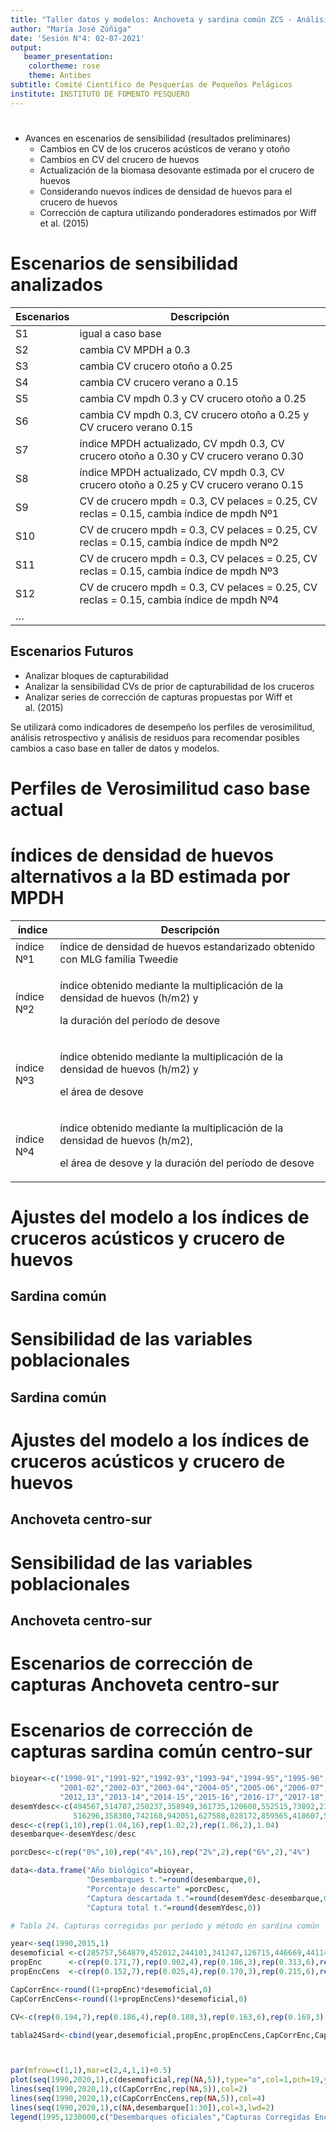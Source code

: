 ```yaml
---
title: "Taller datos y modelos: Anchoveta y sardina común ZCS - Análisis Preliminares"
author: "María José Zúñiga"
date: 'Sesión N°4: 02-07-2021'
output:
   beamer_presentation:
    colortheme: rose
    theme: Antibes
subtitle: Comité Científico de Pesquerías de Pequeños Pelágicos
institute: INSTITUTO DE FOMENTO PESQUERO
---
```


#

- Avances en escenarios de sensibilidad (resultados preliminares)
     * Cambios en CV de los cruceros acústicos de verano y otoño
     * Cambios en CV del crucero de huevos
     * Actualización de la biomasa desovante estimada por el crucero de huevos
     * Considerando nuevos índices de densidad de huevos para el crucero de huevos 
     * Corrección de captura utilizando ponderadores estimados por Wiff et al. (2015)




# Escenarios de sensibilidad analizados 

\tiny
+------------+------------------------------------------------------------------------------------------+
| Escenarios | Descripción                                                                              |
+============+==========================================================================================+
| S1         | igual a caso base                                                                        |
+------------+------------------------------------------------------------------------------------------+
| S2         | cambia CV MPDH a 0.3                                                                     |
+------------+------------------------------------------------------------------------------------------+
| S3         | cambia CV crucero otoño a 0.25                                                           |
+------------+------------------------------------------------------------------------------------------+
| S4         | cambia CV crucero verano a 0.15                                                          |
+------------+------------------------------------------------------------------------------------------+
| S5         | cambia CV mpdh 0.3 y CV crucero otoño a 0.25                                             |
+------------+------------------------------------------------------------------------------------------+
| S6         | cambia CV mpdh 0.3, CV crucero otoño a 0.25 y CV crucero verano 0.15                     |
+------------+------------------------------------------------------------------------------------------+
| S7         | índice MPDH actualizado, CV mpdh 0.3, CV crucero otoño a 0.30 y CV crucero verano 0.30   |
+------------+------------------------------------------------------------------------------------------+
| S8         | índice MPDH actualizado, CV mpdh 0.3, CV crucero otoño a 0.25 y CV crucero verano 0.15   |
+------------+------------------------------------------------------------------------------------------+
| S9         | CV de crucero mpdh = 0.3, CV pelaces = 0.25, CV reclas = 0.15, cambia índice de mpdh Nº1 |
+------------+------------------------------------------------------------------------------------------+
| S10        | CV de crucero mpdh = 0.3, CV pelaces = 0.25, CV reclas = 0.15, cambia índice de mpdh Nº2 |
+------------+------------------------------------------------------------------------------------------+
| S11        | CV de crucero mpdh = 0.3, CV pelaces = 0.25, CV reclas = 0.15, cambia índice de mpdh Nº3 |
+------------+------------------------------------------------------------------------------------------+
| S12        | CV de crucero mpdh = 0.3, CV pelaces = 0.25, CV reclas = 0.15, cambia índice de mpdh Nº4 |
+------------+------------------------------------------------------------------------------------------+
| ...        |                                                                                          |
+------------+------------------------------------------------------------------------------------------+


## Escenarios Futuros

- Analizar bloques de capturabilidad
- Analizar la sensibilidad  CVs de  prior de capturabilidad de los cruceros 
- Analizar series de corrección de capturas propuestas por Wiff et al. (2015)

Se utilizará como indicadores de desempeño los perfiles de verosimilitud, análisis retrospectivo y análisis de residuos para recomendar posibles cambios a caso base en taller de datos y modelos.

# Perfiles de Verosimilitud caso base actual

```{=tex}
\begin{columns}
\column{0.5\textwidth}
\begin{center}
Sardina común
\includegraphics[width=1\textwidth]{Figuras/F34_verosimilitud_marz-1.pdf}
\end{center}

\column{0.5\textwidth}

\begin{center}
Anchoveta centro-sur
\includegraphics[width=1\textwidth]{Figuras/F34_verosimilitud_marzAnch-1.pdf}
\end{center}
\end{columns}
```

# \small índices de densidad de huevos alternativos a la BD estimada por MPDH

\tiny
+------------+------------------------------------------------------------------------------+
| índice     | Descripción                                                                  |
+============+==============================================================================+
| índice Nº1 | índice de densidad de huevos estandarizado obtenido con MLG familia Tweedie  |
+------------+------------------------------------------------------------------------------+
| índice Nº2 | índice obtenido mediante la multiplicación de la densidad de huevos (h/m2) y |
|            |                                                                              |
|            | la duración del período de desove                                            |
+------------+------------------------------------------------------------------------------+
| índice Nº3 | índice obtenido mediante la multiplicación de la densidad de huevos (h/m2) y |
|            |                                                                              |
|            | el área de desove                                                            |
+------------+------------------------------------------------------------------------------+
| índice Nº4 | índice obtenido mediante la multiplicación de la densidad de huevos (h/m2),  |
|            |                                                                              |
|            | el área de desove y la duración del período de desove                        |
+------------+------------------------------------------------------------------------------+

```{=tex}
\begin{center}
\includegraphics[width=0.5\textwidth]{Figuras/areadesove_duracioncruceroCCTPPjulio-1.pdf}
\end{center}
```


```{=tex}
\begin{center}
\includegraphics[width=0.5\textwidth]{Figuras/índices_alternativosCCTPPjulio-1.pdf}
\end{center}
```


# \small Ajustes del modelo a los índices de cruceros acústicos y crucero de huevos
## Sardina común
```{=tex}
\begin{center}
\includegraphics[width=0.5\textwidth]{Figuras/Fig26CCTPPjulio-1.pdf}
\end{center}
```

# \small Sensibilidad de las variables poblacionales
## Sardina común
```{=tex}
\begin{center}
\includegraphics[width=0.85\textwidth]{Figuras/Fig1CCTPPjulio-1.pdf}
\end{center}
```



# \small Ajustes del modelo a los índices de cruceros acústicos y crucero de huevos
## Anchoveta centro-sur
```{=tex}
\begin{center}
\includegraphics[width=0.5\textwidth]{Figuras/Fig26CCTPPjulioAnch-1.pdf}
\end{center}
```

# \small Sensibilidad de las variables poblacionales
## Anchoveta centro-sur
```{=tex}
\begin{center}
\includegraphics[width=0.85\textwidth]{Figuras/Fig1CCTPPjulioAnch-1.pdf}
\end{center}
```


# Escenarios de corrección de capturas Anchoveta centro-sur


```{=tex}
\begin{center}
\includegraphics[width=0.7\textwidth]{Figuras/Fig5-CCTPPjulio.pdf}
\end{center}
```


# Escenarios de corrección de capturas sardina común centro-sur

```r
bioyear<-c("1990-91","1991-92","1992-93","1993-94","1994-95","1995-96","1996-97","1997-98","1998-99","1999-00","2000-01",
           "2001-02","2002-03","2003-04","2004-05","2005-06","2006-07","2007-08","2008-09","2009-10","2010-11","2011-12",
           "2012,13","2013-14","2014-15","2015-16","2016-17","2017-18","2018-19","2019-20","2020-21")
desemYdesc<-c(494567,514787,250237,358949,361735,120608,552515,73892,212993,205616,52469,317467,293654,387597,252695,
              516296,358380,742168,942051,627588,828172,859565,418607,520667,417249,300574,407403,355545,319650,289779,219260)
desc<-c(rep(1,10),rep(1.04,16),rep(1.02,2),rep(1.06,2),1.04)
desembarque<-desemYdesc/desc

porcDesc<-c(rep("0%",10),rep("4%",16),rep("2%",2),rep("6%",2),"4%")

data<-data.frame("Año biológico"=bioyear,
                 "Desembarques t."=round(desembarque,0),
                 "Porcentaje descarte" =porcDesc,
                 "Captura descartada t."=round(desemYdesc-desembarque,0),
                 "Captura total t."=round(desemYdesc,0))
```

```r

# Tabla 24. Capturas corregidas por período y método en sardina común

year<-seq(1990,2015,1)
desemoficial <-c(285757,564879,452012,244101,341247,126715,446669,441149,317416,781004,722465,324462,331440,300337,352626,272645,422865,271702,803891,852043,745086,894836,850170,227927,529537,430834)
propEnc      <-c(rep(0.171,7),rep(0.002,4),rep(0.186,3),rep(0.313,6),rep(0.391,3),rep(0.195,3))
propEncCens  <-c(rep(0.152,7),rep(0.025,4),rep(0.170,3),rep(0.215,6),rep(0.228,3),rep(0.150,3))

CapCorrEnc<-round((1+propEnc)*desemoficial,0)
CapCorrEncCens<-round((1+propEncCens)*desemoficial,0)

CV<-c(rep(0.194,7),rep(0.186,4),rep(0.188,3),rep(0.163,6),rep(0.169,3),rep(0.165,3))

tabla24Sard<-cbind(year,desemoficial,propEnc,propEncCens,CapCorrEnc,CapCorrEncCens,CV)



par(mfrow=c(1,1),mar=c(2,4,1,1)+0.5)
plot(seq(1990,2020,1),c(desemoficial,rep(NA,5)),type="o",col=1,pch=19,ylab="Desembarques/Capturas",xlab="Años",main="Sardina común",ylim=c(0,1250000))
lines(seq(1990,2020,1),c(CapCorrEnc,rep(NA,5)),col=2)
lines(seq(1990,2020,1),c(CapCorrEncCens,rep(NA,5)),col=4)
lines(seq(1990,2020,1),c(NA,desembarque[1:30]),col=3,lwd=2)
legend(1995,1230000,c("Desembarques oficiales","Capturas Corregidas Encuestas","Capturas Corregidas Encuestas + Censuras","Capturas Evaluación IFOP"),col=c(1,2,4,3),lwd=c(1,1,1,2),pch=c(19,NA,NA,NA),bty="n",cex=0.8)

```

```{=tex}
\begin{center}
\includegraphics[width=0.7\textwidth]{Figuras/Fig5CCTPPsard-1.pdf}
\end{center}
```

